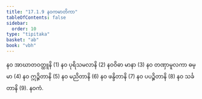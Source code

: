 ```yaml
---
title: "17.1.9 နဝကမာတိကာ"
tableOfContents: false
sidebar:
  order: 10
type: "tipitaka"
basket: "ab"
book: "vbh"
---
```



<DynamicBreadcrumb />

<Division number="840" book="vbh">

<Paragraph number="2624" book="vbh">
နဝ အာဃာတဝတ္ထူနိ (1) နဝ ပုရိသမလာနိ (2) နဝဝိဓာ မာနာ (3) နဝ တဏှာမူလကာ ဓမ္မာ (4) နဝ ဣဉ္ဇိတာနိ (5) နဝ မညိတာနိ (6) နဝ ဖန္ဒိတာနိ (7) နဝ ပပဉ္စိတာနိ (8) နဝ သင်္ခတာနိ (9).

</Paragraph>
</Division>

<Paragraph number="2625" type="center" book="vbh">
နဝကံ.
</Paragraph>